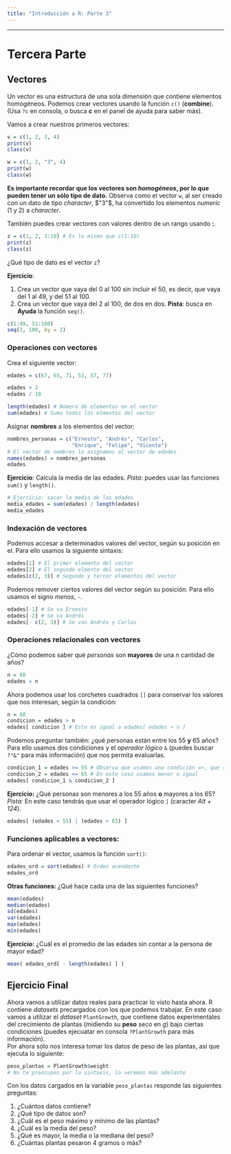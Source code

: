 ```yaml
---
title: "Introducción a R: Parte 3"
---
```

***
# Tercera Parte
## Vectores

Un vector es una estructura de una sola dimensión que contiene elementos homogéneos. Podemos crear vectores usando la función `c()` (**combine**). (Usa `?c` en consola, o busca **_c_** en el panel de ayuda para saber más).

Vamos a crear nuestros primeros vectores:
```r
v = c(1, 2, 3, 4)
print(v)
class(v)

w = c(1, 2, "3", 4)
print(w)
class(w)
```
**Es importante recordar que los vectores son _homogéneos_, por lo que pueden tener un sólo tipo de dato.** Observa como el vector `w`, al ser creado con un dato de tipo *character*, $"3"$, ha convertido los elementos *numeric* (1 y 2) a *character*. 

También puedes crear vectores con valores dentro de un rango usando **:**.
```r
z = c(1, 2, 3:10) # Es lo mismo que c(1:10)
print(z)
class(z)
```
¿Qué tipo de dato es el vector `z`?

**Ejercicio**:

1. Crea un vector que vaya del 0 al 100 sin incluir el 50, es decir, que vaya del 1 al 49, y del 51 al 100.
2. Crea un vector que vaya del 2 al 100, de dos en dos. **Pista**: busca en **Ayuda** la función `seq()`.

```r
c(1:49, 51:100)
seq(2, 100, by = 2)
```

### Operaciones con vectores

Crea el siguiente vector:

```r
edades = c(67, 65, 71, 53, 57, 77)
```

```r
edades + 2
edades / 10
```

```r
length(edades) # Número de elementos en el vector
sum(edades) # Suma todos los elmentos del vector
```

Asignar **nombres** a los elementos del vector:
```r
nombres_personas = c("Ernesto", "Andrés", "Carlos", 
                     "Enrique", "Felipe", "Vicente")
# El vector de nombres lo asignamos al vector de edades
names(edades) = nombres_personas
edades
```

**Ejercicio**: Calcula la media de las edades. *Pista*: puedes usar las funciones `sum()` y `length()`.
```r
# Ejercicio: sacar la media de las edades
media_edades = sum(edades) / length(edades)
media_edades
```

### Indexación de vectores
Podemos accesar a determinados valores del vector, según su posición en el. Para ello usamos la siguiente sintaxis:
```r
edades[1] # El primer elemento del vector
edades[2] # El segundo elmento del vector
edades[c(2, 3)] # Segundo y tercer elementos del vector
```

Podemos remover ciertos valores del vector según su posición. Para ello usamos el signo *menos*, `-`.
```r
edades[-1] # Se va Ernesto
edades[-2] # Se va Andrés
edades[- c(2, 3)] # Se van Andrés y Carlos
```

### Operaciones relacionales con vectores
¿Cómo podemos saber qué *personas* son **mayores** de una *n* cantidad de años?
```r
n = 60
edades > n
```

Ahora podemos usar los corchetes cuadrados `[]` para conservar los valores que nos interesan, según la condición:
```r
n = 60
condicion = edades > n
edades[ condicion ] # Esto es igual a edades[ edades > n ]
```

Podemos preguntar también: ¿qué personas están entre los 55 **y** 65 años?  
Para ello usamos dos condiciones y el *operador lógico* `&` (puedes buscar `?"&"` para más información) que nos permita evaluarlas.
```r
condicion_1 = edades >= 55 # Observa que usamos una condición =>, que significa mayor o igual
condicion_2 = edades <= 65 # En este caso usamos menor o igual
edades[ condicion_1 & condicion_2 ]
```

**Ejercicio:** ¿Qué personas son menores a los 55 años **o** mayores a los 65? *Pista:* En este caso tendrás que usar el operador lógico `|` (caracter *Alt + 124*).

```r
edades[ (edades < 55) | (edades > 65) ]
```

### Funciones aplicables a vectores:
Para ordenar el vector, usamos la función `sort()`:
```r
edades_ord = sort(edades) # Orden acendente
edades_ord 
```

**Otras funciones:**
¿Qué hace cada una de las siguientes funciones?
```r
mean(edades)
median(edades)
sd(edades)
var(edades)
max(edades)
min(edades)
```

**Ejercicio:** ¿Cuál es el promedio de las edades sin contar a la persona de mayor edad?

```r
mean( edades_ord[ - length(edades) ] )
```

## Ejercicio Final

Ahora vamos a utilizar datos reales para practicar lo visto hasta ahora. R contiene *datasets* precargados con los que podemos trabajar. En este caso vamos a utilizar el *dataset* `PlantGrowth`, que contiene datos experimentales del crecimiento de plantas (midiendo su **peso** seco en $g$) bajo ciertas condiciones (puedes ejecuatar en consola `?PlantGrowth` para más información).  
Por ahora sólo nos interesa tomar los datos de peso de las plantas, así que ejecuta lo siguiente:
```r
peso_plantas = PlantGrowth$weight
# No te preocupes por la sintaxis, lo veremos más adelante
```

Con los datos cargados en la variable `peso_plantas` responde las siguientes preguntas:

1. ¿Cuántos datos contiene?
2. ¿Qué tipo de datos son?
3. ¿Cuál es el peso máximo y mínimo de las plantas?
4. ¿Cuál es la media del peso?
5. ¿Qué es mayor, la media o la mediana del peso?
6. ¿Cuántas plantas pesaron 4 gramos o más?

